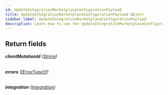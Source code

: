 ```yaml
---
id: UpdateIntegrationMarketplaceConfigurationPayload
title: UpdateIntegrationMarketplaceConfigurationPayload Object
sidebar_label: UpdateIntegrationMarketplaceConfigurationPayload
description: Learn how to use the UpdateIntegrationMarketplaceConfigurationPayload Object for Builder's API.
---
```


## Return fields

###### <b>clientMutationId</b> ([String](/composer/builder/api/schema/scalar/String.mdx))

###### <b>errors</b> ([[ErrorType!]!](/composer/builder/api/schema/object/ErrorType.mdx))

###### <b>integration</b> ([Integration](/composer/builder/api/schema/object/Integration.mdx))
